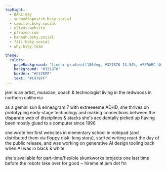 ```yaml
---
topEight:
  - BARC.gay
  - sunnydisposish.bsky.social
  - camille.bsky.social
  - elizas.website
  - pfrazee.com
  - hannah.bsky.social
  - fiii.bsky.social
  - why.bsky.team

theme:
  colors:
    pageBackground: "linear-gradient(180deg, #321870 13.54%, #FE9ABC 46.35%, #FE9ABC 48.96%, #FC8117 54.17%, #F1BD03 83.33%)"
    background: "#321870"
    border: "#C478FF"
    text: "#C478FF"
---
```


jem is an artist, musician, coach & technologist living in the redwoods in northern california

as a gemini sun & enneagram 7 with extreeeeme ADHD, she thrives on prototyping early-stage technology and making connections between the disparate web of disciplines & stacks she's accidentally picked up having been mostly glued to a computer since 1996

she wrote her first websites in elementary school in notepad (and distributed them via floppy disk: long story), started writing react the day of the public release, and was working on generative AI design tooling back when AI was in black & white

she's available for part-time/flexible skunkworks projects one last time before the robots take over for good ~ <span className="whitespace-nowrap">hireme at jem dot fm</span>
